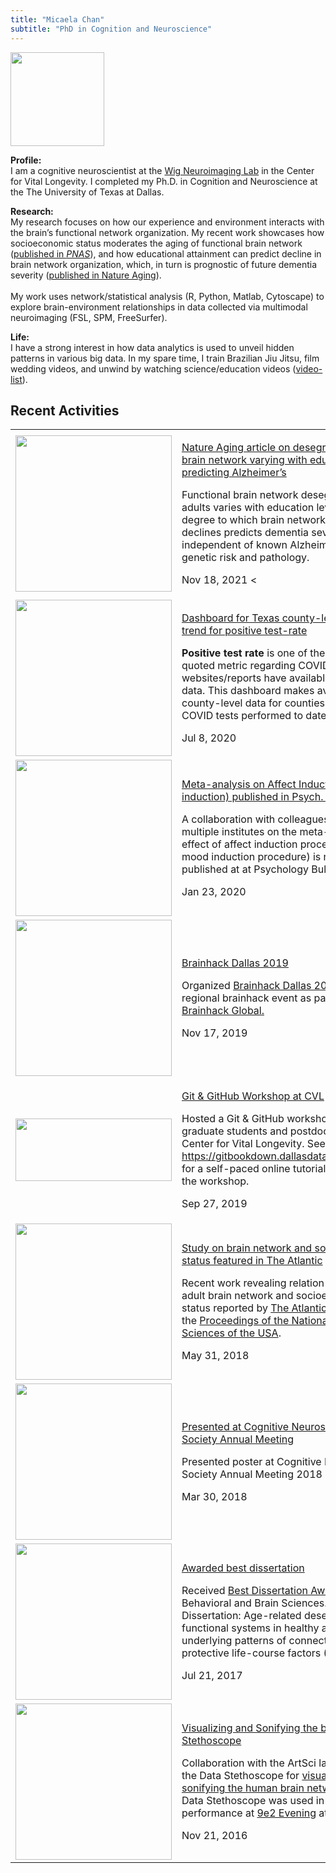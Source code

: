 ```yaml
---
title: "Micaela Chan"
subtitle: "PhD in Cognition and Neuroscience"
---
```


![](images/paste-6A5465F0.png){fig-align="left" width="150"}

**Profile:**\
I am a cognitive neuroscientist at the [Wig Neuroimaging Lab](https://vitallongevity.utdallas.edu/cnl/) in the Center for Vital Longevity. I completed my Ph.D. in Cognition and Neuroscience at the The University of Texas at Dallas.

**Research:**\
My research focuses on how our experience and environment interacts with the brain's functional network organization. My recent work showcases how socioeconomic status moderates the aging of functional brain network ([published in *PNAS*](https://www.pnas.org/content/115/22/E5144)), and how educational attainment can predict decline in brain network organization, which, in turn is prognostic of future dementia severity ([published in Nature Aging](https://www.nature.com/articles/s43587-021-00125-4)).\
\
My work uses network/statistical analysis (R, Python, Matlab, Cytoscape) to explore brain-environment relationships in data collected via multimodal neuroimaging (FSL, SPM, FreeSurfer).

**Life:**\
I have a strong interest in how data analytics is used to unveil hidden patterns in various big data. In my spare time, I train Brazilian Jiu Jitsu, film wedding videos, and unwind by watching science/education videos ([video-list](https://micaelachan.com/video-list)).

<section>

## **Recent Activities**

+----------------------------------------------------------+--------------------------------------------------------------------------------------------------------------------------------------------------------------------------------------------------------------------------------------------------------------------------------------------------------------------------------------------------------------------+
| ![](images/paste-FDBDCCB5.png){width="250"}              | [Nature Aging article on desegregation of brain network varying with education and predicting Alzheimer's](https://www.nature.com/articles/s43587-021-00125-4)                                                                                                                                                                                                     |
|                                                          |                                                                                                                                                                                                                                                                                                                                                                    |
|                                                          | Functional brain network desegregation in adults varies with education level; and the degree to which brain network segregation declines predicts dementia severity independent of known Alzheimer's-related genetic risk and pathology.                                                                                                                           |
|                                                          |                                                                                                                                                                                                                                                                                                                                                                    |
|                                                          | Nov 18, 2021 <                                                                                                                                                                                                                                                                                                                                                     |
+----------------------------------------------------------+--------------------------------------------------------------------------------------------------------------------------------------------------------------------------------------------------------------------------------------------------------------------------------------------------------------------------------------------------------------------+
| ![](images/paste-4C6ABFC4.png){width="250"}              | [Dashboard for Texas county-level COVID trend for positive test-rate](https://mychan24.shinyapps.io/covid_texas_county_trend_shiny/)                                                                                                                                                                                                                               |
|                                                          |                                                                                                                                                                                                                                                                                                                                                                    |
|                                                          | **Positive test rate** is one of the frequently quoted metric regarding COVID trend. Most websites/reports have available state-level data. This dashboard makes available county-level data for counties with \> 3000 COVID tests performed to date.                                                                                                              |
|                                                          |                                                                                                                                                                                                                                                                                                                                                                    |
|                                                          | Jul 8, 2020                                                                                                                                                                                                                                                                                                                                                        |
+----------------------------------------------------------+--------------------------------------------------------------------------------------------------------------------------------------------------------------------------------------------------------------------------------------------------------------------------------------------------------------------------------------------------------------------+
| ![](images/paste-DDE9B120.png){width="250"}              | [Meta-analysis on Affect Induction (mood induction) published in Psych. Bulletin](https://micaelachan.com/https/pubmedncbinlmnihgov/31971408/)                                                                                                                                                                                                                     |
|                                                          |                                                                                                                                                                                                                                                                                                                                                                    |
|                                                          | A collaboration with colleagues from multiple institutes on the meta-analytic effect of affect induction procedures (i.e., mood induction procedure) is now published at at Psychology Bulletin Journal.                                                                                                                                                           |
|                                                          |                                                                                                                                                                                                                                                                                                                                                                    |
|                                                          | Jan 23, 2020                                                                                                                                                                                                                                                                                                                                                       |
+----------------------------------------------------------+--------------------------------------------------------------------------------------------------------------------------------------------------------------------------------------------------------------------------------------------------------------------------------------------------------------------------------------------------------------------+
| ![](images/paste-F7EEC140.png){width="250"}              | [Brainhack Dallas 2019](https://micaelachan.com/https/brainhack-dallasgithubio/mini-brainhack-utd/)                                                                                                                                                                                                                                                                |
|                                                          |                                                                                                                                                                                                                                                                                                                                                                    |
|                                                          | Organized [Brainhack Dallas 2019,](https://brainhack-dallas.github.io/mini-brainhack-utd/) a regional brainhack event as part of [Brainhack Global.](http://www.brainhack.org/global2019/)                                                                                                                                                                         |
|                                                          |                                                                                                                                                                                                                                                                                                                                                                    |
|                                                          | Nov 17, 2019                                                                                                                                                                                                                                                                                                                                                       |
+----------------------------------------------------------+--------------------------------------------------------------------------------------------------------------------------------------------------------------------------------------------------------------------------------------------------------------------------------------------------------------------------------------------------------------------+
| ![](images/paste-3E4DC78A.png){width="250" height="100"} | [Git & GitHub Workshop at CVL](https://gitbookdown.dallasdatascience.com/)                                                                                                                                                                                                                                                                                         |
|                                                          |                                                                                                                                                                                                                                                                                                                                                                    |
|                                                          | Hosted a Git & GitHub workshop for graduate students and postdocs at the Center for Vital Longevity. See <https://gitbookdown.dallasdatascience.com/> for a self-paced online tutorial version of the workshop.                                                                                                                                                    |
|                                                          |                                                                                                                                                                                                                                                                                                                                                                    |
|                                                          | Sep 27, 2019                                                                                                                                                                                                                                                                                                                                                       |
+----------------------------------------------------------+--------------------------------------------------------------------------------------------------------------------------------------------------------------------------------------------------------------------------------------------------------------------------------------------------------------------------------------------------------------------+
| ![](images/paste-87C041E3.png){width="250"}              | [Study on brain network and socioeconomic status featured in The Atlantic](https://www.theatlantic.com/health/archive/2018/05/how-income-affects-the-brain/560318/)                                                                                                                                                                                                |
|                                                          |                                                                                                                                                                                                                                                                                                                                                                    |
|                                                          | Recent work revealing relation between adult brain network and socioeconomic status reported by [The Atlantic](https://www.theatlantic.com/health/archive/2018/05/how-income-affects-the-brain/560318/). Published in the [Proceedings of the National Academy of Sciences of the USA](https://www.pnas.org/content/115/22/E5144).                                 |
|                                                          |                                                                                                                                                                                                                                                                                                                                                                    |
|                                                          | May 31, 2018                                                                                                                                                                                                                                                                                                                                                       |
+----------------------------------------------------------+--------------------------------------------------------------------------------------------------------------------------------------------------------------------------------------------------------------------------------------------------------------------------------------------------------------------------------------------------------------------+
| ![](images/paste-9B54C1A3.png){width="250"}              | [Presented at Cognitive Neuroscience Society Annual Meeting](https://www.cogneurosociety.org/cns-2018-program/)                                                                                                                                                                                                                                                    |
|                                                          |                                                                                                                                                                                                                                                                                                                                                                    |
|                                                          | Presented poster at Cognitive Neuroscience Society Annual Meeting 2018 (Boston, MA).                                                                                                                                                                                                                                                                               |
|                                                          |                                                                                                                                                                                                                                                                                                                                                                    |
|                                                          | Mar 30, 2018                                                                                                                                                                                                                                                                                                                                                       |
+----------------------------------------------------------+--------------------------------------------------------------------------------------------------------------------------------------------------------------------------------------------------------------------------------------------------------------------------------------------------------------------------------------------------------------------+
| ![](images/paste-E42D7F1B.png){width="250"}              | [Awarded best dissertation](https://www.utdallas.edu/news/2017/5/2-32538_University-Honors-Graduate-Students-for-Excellence_story-sidebar.html)                                                                                                                                                                                                                    |
|                                                          |                                                                                                                                                                                                                                                                                                                                                                    |
|                                                          | Received [Best Dissertation Award](https://www.utdallas.edu/news/2017/5/2-32538_University-Honors-Graduate-Students-for-Excellence_story-sidebar.html) in Behavioral and Brain Sciences. \                                                                                                                                                                         |
|                                                          | Dissertation: Age-related desegregation of functional systems in healthy adults: The underlying patterns of connections and protective life-course factors ([ProQuest](https://search.proquest.com/openview/025c110da2f947c0d0d6005994064f0a/)).                                                                                                                   |
|                                                          |                                                                                                                                                                                                                                                                                                                                                                    |
|                                                          | Jul 21, 2017                                                                                                                                                                                                                                                                                                                                                       |
+----------------------------------------------------------+--------------------------------------------------------------------------------------------------------------------------------------------------------------------------------------------------------------------------------------------------------------------------------------------------------------------------------------------------------------------+
| ![](images/paste-F55D69B7.png){width="250"}              | [Visualizing and Sonifying the brain: Data Stethoscope](https://atec.utdallas.edu/content/data-stethoscope/)                                                                                                                                                                                                                                                       |
|                                                          |                                                                                                                                                                                                                                                                                                                                                                    |
|                                                          | Collaboration with the ArtSci lab in creating the Data Stethoscope for [visualizing & sonifying the human brain network](https://atec.utdallas.edu/content/data-stethoscope/). The Data Stethoscope was used in a performance at [9e2 Evening](https://artscilab.atec.io/marcel-cage-and-john-duchamp-perform-reunion-at-nine-evenings-2-in-seattle/) at Seattle.  |
|                                                          |                                                                                                                                                                                                                                                                                                                                                                    |
|                                                          | Nov 21, 2016                                                                                                                                                                                                                                                                                                                                                       |
+----------------------------------------------------------+--------------------------------------------------------------------------------------------------------------------------------------------------------------------------------------------------------------------------------------------------------------------------------------------------------------------------------------------------------------------+

<section>
